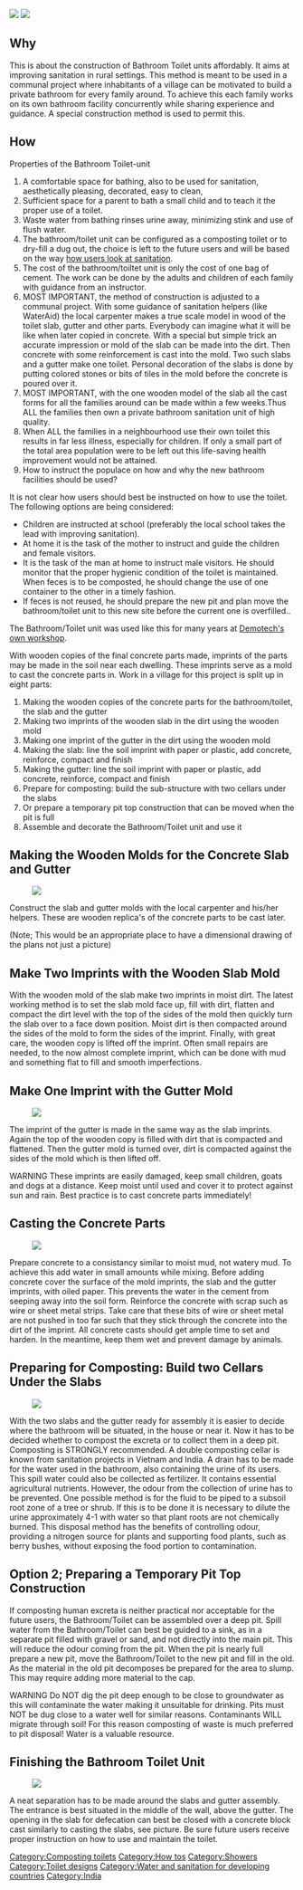 {{Offline content bundle}}
{{Lang|[[Sanitäreinheit|Deutsch]] - [[Bathroom Toilet Unit|English]]}}
[[Image: BTU_Baden205x183.gif|right|frame|]]
[[Image: BTU_Poepen205x183.gif|right|frame|]]

== Why ==
This is about the construction of Bathroom Toilet units affordably. It aims at improving sanitation in rural settings. This method is meant to be used in a communal project where inhabitants of a village can be motivated to build a private bathroom for every family around. To achieve this each family works on its own bathroom facility concurrently while sharing experience and guidance.  A special construction method is used to permit this.

== How ==
Properties of the Bathroom Toilet-unit 

#A comfortable space for bathing, also to be used for sanitation, aesthetically pleasing, decorated, easy to clean, 
#Sufficient space for a parent to bath a small child and to teach it the proper use of a toilet. 
#Waste water from bathing rinses urine away, minimizing stink and use of flush water. 
#The bathroom/toilet unit can be configured as a composting toilet or to dry-fill a dug out, the choice is left to the future users and will be based on the way [[Sanitation:CulturalPreferences |how users look at sanitation]].
#The cost of the bathroom/toiltet unit is only the cost of one bag of cement. The work can be done by the adults and children of each family with guidance from an instructor. 
#MOST IMPORTANT, the method of construction is adjusted to a communal project. With some guidance of sanitation helpers (like WaterAid) the local carpenter makes a true scale model in wood of the toilet slab, gutter and other parts. Everybody can imagine what it will be like when later copied in concrete. With a special but simple trick an accurate impression or mold of the slab can be made into the dirt. Then concrete with some reinforcement is cast into the mold. Two such slabs and a gutter make one toilet. Personal decoration of the slabs is done by putting colored stones or bits of tiles in the mold before the concrete is poured over it. 
#MOST IMPORTANT, with the one wooden model of the slab all the cast forms for all the families around can be made within a few weeks.Thus ALL the families then own a private bathroom sanitation unit of high quality.
#When ALL the families in a neighbourhood use their own toilet this results in far less illness, especially for children. If only a small part of the total area population were to be left out this life-saving health improvement would not be attained.  
#How to instruct the populace on how and why the new bathroom facilities should be used?
It is not clear how users should best be instructed on how to use the toilet. The following options are being considered:
*Children are instructed at school (preferably the local school takes the lead with improving sanitation). 
*At home it is the task of the mother to instruct and guide the children and female visitors. 
*It is the task of the man at home to instruct male visitors. He should monitor that the proper hygienic condition of the toilet is maintained. When feces is to be composted, he should change the use of one container to the other in a timely fashion.
*If feces is not reused, he should prepare the new pit and plan move the bathroom/toilet unit to this new site before the current one is overfilled..
The Bathroom/Toilet unit was used like this for many years at [http://www.demotech.org/d-design/presentation.php?p=2 Demotech's own workshop]. 

With wooden copies of the final concrete parts made, imprints of the parts may be made in the soil near each dwelling. These imprints serve as a mold to cast the concrete parts in.
Work in a village for this project is split up in eight parts:
#Making the wooden copies of the concrete parts for the bathroom/toilet, the slab and the gutter 
#Making two imprints of the wooden slab in the dirt using the wooden mold
#Making one imprint of the gutter in the dirt using the wooden mold 
#Making the slab: line the soil imprint with paper or plastic, add concrete, reinforce, compact and finish 
#Making the gutter: line the soil imprint with paper or plastic, add concrete, reinforce, compact and finish 
#Prepare for composting: build the sub-structure with two cellars under the slabs 
#Or prepare a temporary pit top construction that can be moved when the pit is full 
#Assemble and decorate the Bathroom/Toilet unit and use it

== Making the Wooden Molds for the Concrete Slab and Gutter ==
[[Image: BT_29MoldReady160.gif|right|frame|]]

Construct the slab and gutter molds with the local carpenter and his/her helpers. These are wooden replica's of the concrete parts to be cast later.

(Note;  This would be an appropriate place to have a dimensional drawing of the plans not just a picture)

== Make Two Imprints with the Wooden Slab Mold ==
With the wooden mold of the slab make two imprints in moist dirt. The latest working method is to set the slab mold face up, fill with dirt, flatten and compact the dirt level with the top of the sides of the mold then quickly turn the slab over to a face down position. Moist dirt is then compacted around the sides of the mold to form the sides of the imprint. Finally, with great care, the wooden copy is lifted off the imprint. Often small repairs are needed, to the now almost complete imprint, which can be done with mud and something flat to fill and smooth imperfections.

== Make One Imprint with the Gutter Mold ==
[[Image: BT_55C_GutterLiftOff160.gif|right|frame|]]

The imprint of the gutter is made in the same way as the slab imprints. Again the top of the wooden copy is filled with dirt that is compacted and flattened.
Then the gutter mold is turned over, dirt is compacted against the sides of the mold which is then lifted off.
 
WARNING These imprints are easily damaged, keep small children, goats and dogs at a distance. Keep moist until used and cover it to protect against sun and rain.
Best practice is to cast concrete parts immediately!

== Casting the Concrete Parts ==
[[Image: BT_37C_MoldFill160.gif|right|frame|]]

Prepare concrete to a consistancy similar to moist mud, not watery mud. To achieve this add water in small amounts while mixing. Before adding concrete cover the surface of the mold imprints, the slab and the gutter imprints, with oiled paper. This prevents the water in the cement from seeping away into the soil form. Reinforce the concrete  with scrap such as wire or sheet metal strips.  Take care that these bits of wire or sheet metal are not pushed in too far such that they stick through the concrete into the dirt of the imprint.  All concrete casts should get ample time to set and harden. In the meantime, keep them wet and prevent damage by animals.

== Preparing for Composting: Build two Cellars Under the Slabs ==
[[Image: BT_34C_OilPaperContinue160.gif|right|frame|]]


With the two slabs and the gutter ready for assembly it is easier to decide where the bathroom will be situated, in the house or near it. Now it has to be decided whether to compost the excreta or to collect them in a deep pit. Composting is STRONGLY recommended.
A double composting cellar is known from sanitation projects in Vietnam and India. 
A drain has to be made for the water used in the bathroom, also containing the urine of its users. This spill water could also be collected as fertilizer. It contains essential agricultural nutrients. However, the odour from the collection of urine has to be prevented.  One possible method is for the fluid to be piped to a subsoil root zone of a tree or shrub.  If this is to be done it is necessary to dilute the urine approximately 4-1 with water so that plant roots are not chemically burned.  This disposal method has the benefits of controlling odour, providing a nitrogen source for plants and supporting food plants, such as berry bushes, without exposing the food portion to contamination.

== Option 2; Preparing a Temporary Pit Top Construction ==
If composting human excreta is neither practical nor acceptable for the future users, the Bathroom/Toilet can be assembled over a deep pit. Spill water from the Bathroom/Toilet can best be guided to a sink, as in a separate pit filled with gravel or sand, and not directly into the main pit. This will reduce the odour coming from the pit.  When the pit is nearly full prepare a new pit, move the Bathroom/Toilet to the new pit and fill in the old.  As the material in the old pit decomposes be prepared for the area to slump.  This may require adding more material to the cap. 

WARNING Do NOT dig the pit deep enough to be close to groundwater as this will contaminate the water making it unsuitable for drinking.  Pits must NOT be dug close to a water well for similar reasons.  Contaminants WILL migrate through soil!  For this reason composting of waste is much preferred to pit disposal!  Water is a valuable resource.

== Finishing the Bathroom Toilet Unit ==
[[Image: BT_67ConcreteCoverOpen160.gif|right|frame|]]

A neat separation has to be made around the slabs and gutter assembly. The entrance is best situated in the middle of the wall, above the gutter. 
The opening in the slab for defecation can best be closed with a concrete block cast similarly to casting the slabs, see picture.
Be sure future users receive proper instruction on how to use and maintain the toilet.



{{Demotechpage}}

[[Category:Composting toilets]]
[[Category:How tos]]
[[Category:Showers]]
[[Category:Toilet designs]]
[[Category:Water and sanitation for developing countries]]
[[Category:India]]